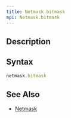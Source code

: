 ```yaml
---
title: Netmask.bitmask
api: Netmask.bitmask
---
```


## Description

<Summary/>

## Syntax

``` js
netmask.bitmask
```

## See Also

* [Netmask](/reference/api/Netmask)
